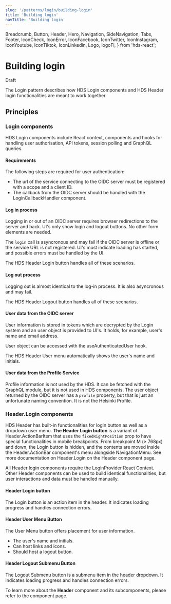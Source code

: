 ```yaml
---
slug: '/patterns/login/building-login'
title: 'Building login'
navTitle: 'Building login'
---
```


  Breadcrumb,
  Button,
  Header,
  Hero,
  Navigation,
  SideNavigation,
  Tabs,
  Footer,
  IconCheck,
  IconError,
  IconFacebook,
  IconTwitter,
  IconInstagram,
  IconYoutube,
  IconTiktok,
  IconLinkedin,
  Logo,
  logoFi,
} from 'hds-react';

# Building login

<StatusLabel type="error">Draft</StatusLabel>

<LeadParagraph>
  The Login pattern describes how HDS Login components and HDS Header login functionalities are meant to work together.
</LeadParagraph>

## Principles

### Login components

<InternalLink href="/components/login">HDS Login</InternalLink> components include React context, components and hooks for
handling user authorisation, API tokens, session polling and GraphQL queries.

#### Requirements

The following steps are required for user authentication:

- The url of the service connecting to the OIDC server <InternalLink href="/components/login/usage/#loginprovider">must be registered with a scope and a client ID</InternalLink>.
- The callback from the OIDC server should be handled with the <InternalLink href="/components/login/usage/#logincallbackhandler">LoginCallbackHandler</InternalLink> component.

#### Log in process

Logging in or out of an OIDC server requires browser redirections to the server and back. UI's only show login and logout buttons. No other form elements are needed.

The `login` call is asyncronous and may fail if the OIDC server is offline or the service URL is not registered. UI's must indicate loading has started, and possible errors must be handled by the UI.

The <InternalLink href="/patterns/login/building-login/#header-login-button">HDS Header Login button</InternalLink> handles all of these scenarios.

#### Log out process

Logging out is almost identical to the log-in process. It is also asyncronous and may fail.

The <InternalLink href="/patterns/login/building-login/#header-logout-button">HDS Header Logout button</InternalLink> handles all of these scenarios.

#### User data from the OIDC server

User information is stored in tokens which are decrypted by the Login system and an user object is provided to UI's. It holds, for example, user's name and email address.

User object can be accessed with the <InternalLink href="/components/login/usage/#useauthenticateduser">useAuthenticatedUser</InternalLink> hook.

The <InternalLink href="/patterns/login/building-login/#header-user-menu">HDS Header User menu</InternalLink> automatically shows the user's name and initials.

#### User data from the Profile Service

<ExternalLink href="https://profiili.hel.fi">Profile information</ExternalLink> is not used by the HDS. It can be fetched
with the GraphQL module, but it is not used in HDS components. The user object returned by the OIDC server has a `profile`
property, but that is just an unfortunate naming convention. It is not the Helsinki Profile.

### Header.Login components

<InternalLink href="/components/header">HDS Header</InternalLink> has built-in functionalities for login button as well as
a dropdown user menu. **The Header Login button** is a variant of <InternalLink href="/components/header/#actionbaritem">
  Header.ActionBarItem
</InternalLink> that uses the `fixedRightPosition` prop to have special functionalities in mobile breakpoints. From breakpoint
M (≥ 768px) and down, the Login button is hidden, and the contents are moved inside the Header.ActionBar component's menu
alongside NavigationMenu. See more documentation on <InternalLink href="/components/header/#with-login">
  Header.Login
</InternalLink> on the Header component page.

All Header login components require the <InternalLink href="/components/login/">LoginProvider</InternalLink> React Context. Other Header components can be used to build identical functionalities, but user interactions and data must be handled manually.

#### Header Login button

The <InternalLink href="/components/header/#header-login-button">Login button</InternalLink> is an action item in the header. It indicates loading progress and handles connection errors.

#### Header User Menu Button

The <InternalLink href="/components/header/#header-user-menu-button">User Menu button</InternalLink> offers placement for user information.

- The user's name and initials.
- Can host links and icons.
- Should host a logout button.

#### Header Logout Submenu Button

The <InternalLink href="/components/header/#header-logout-submenu-button">Logout Submenu button</InternalLink> is a submenu item in the header dropdown. It indicates loading progress and handles connection errors.

To learn more about the <strong>Header</strong> component and its subcomponents, please refer to <InternalLink href="/components/header">the component page.</InternalLink>
